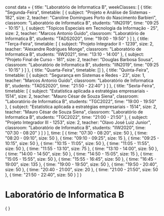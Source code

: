 const data = {
  title: "Laboratório de Informatica B",
  weekClasses: [
    {
      title: "Segunda-Feira",
      timetable: [
        {
          subject: "Projeto e Análise de Sistemas - 182",
          size: 2,
          teacher: "Caroline Domingues Porto do Nascimento Barbieri",
          classroom: "Laboratório de Informatica B",
          students: "IIN2019",
          time: "09:25 - 10:15"
        },
        {
          subject: "Tópicos Especiais em Tecnologia da Informação - 25",
          size: 2,
          teacher: "Marcos Antonio Guido",
          classroom: "Laboratório de Informatica B",
          students: "TADS2020",
          time: "19:00 - 19:50"
        }
      ]
    },
    {
      title: "Terça-Feira",
      timetable: [
        {
          subject: "Projeto Integrador II - 1239",
          size: 2,
          teacher: "Alexandre Rodrigues Monge",
          classroom: "Laboratório de Informatica B",
          students: "IIW2021",
          time: "13:10 - 14:00"
        },
        {
          subject: "Projeto Final de Curso - 181",
          size: 2,
          teacher: "Douglas Barbosa Sousa",
          classroom: "Laboratório de Informatica B",
          students: "IIN2019",
          time: "09:25 - 10:15"
        }
      ]
    },
    {
      title: "Quarta-Feira",
      timetable: []
    },
    {
      title: "Quinta-Feira",
      timetable: [
        {
          subject: "Segurança em Sistemas e Redes - 23",
          size: 1,
          teacher: "Marcos Antonio Guido",
          classroom: "Laboratório de Informatica B",
          students: "TADS2020",
          time: "21:50 - 22:40"
        }
      ]
    },
    {
      title: "Sexta-Feira",
      timetable: [
        {
          subject: "Estatística aplicada a estratégias empresariais - 1514",
          size: 2,
          teacher: "Mauro César de Souza Siena",
          classroom: "Laboratório de Informatica B",
          students: "TGC2022",
          time: "19:00 - 19:50"
        },
        {
          subject: "Estatística aplicada a estratégias empresariais - 1514",
          size: 2,
          teacher: "Mauro César de Souza Siena",
          classroom: "Laboratório de Informatica B",
          students: "TGC2022",
          time: "21:00 - 21:50"
        },
        {
          subject: "Projeto Integrador III - 1253",
          size: 2,
          teacher: "Olavo José Luiz Junior",
          classroom: "Laboratório de Informatica B",
          students: "IIW2020",
          time: "07:30 - 08:20"
        }
      ]
    }
  ],
  time: [
    {
      time: "07:30 - 08:20",
      size: 50
    },
    {
      time: "08:20 - 09:10",
      size: 50
    },
    {
      time: "09:10 - 09:25",
      size: 15
    },
    {
      time: "09:25 - 10:15",
      size: 50
    },
    {
      time: "10:15 - 11:05",
      size: 50
    },
    {
      time: "11:05 - 11:55",
      size: 50
    },
    {
      time: "11:55 - 13:10",
      size: 75
    },
    {
      time: "13:10 - 14:00",
      size: 50
    },
    {
      time: "14:00 - 14:50",
      size: 50
    },
    {
      time: "14:50 - 15:05",
      size: 15
    },
    {
      time: "15:05 - 15:55",
      size: 50
    },
    {
      time: "15:55 - 16:45",
      size: 50
    },
    {
      time: "16:45 - 19:00",
      size: 135
    },
    {
      time: "19:00 - 19:50",
      size: 50
    },
    {
      time: "19:50 - 20:40",
      size: 50
    },
    {
      time: "20:40 - 21:00",
      size: 20
    },
    {
      time: "21:00 - 21:50",
      size: 50
    },
    {
      time: "21:50 - 22:40",
      size: 50
    }
  ]
}

# Laboratório de Informatica B

<div>
    {
        <Grid
            title={data.title} 
            weekClasses={data.weekClasses} 
            time={data.time}
        />
    }
</div>